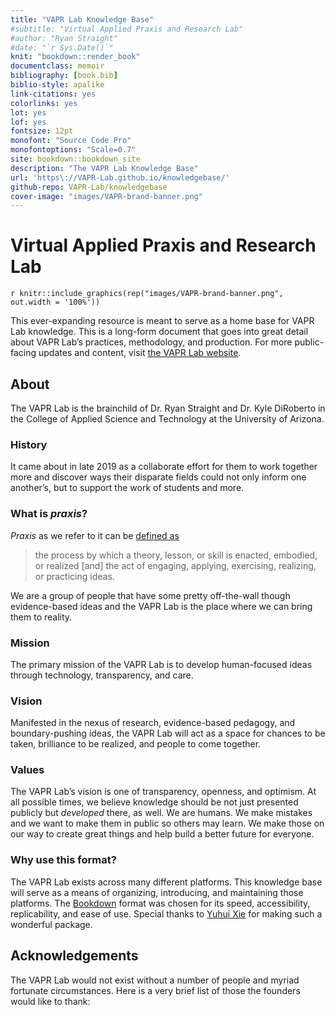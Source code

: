 ```yaml
--- 
title: "VAPR Lab Knowledge Base"
#subtitle: "Virtual Applied Praxis and Research Lab"
#author: "Ryan Straight"
#date: "`r Sys.Date()`"
knit: "bookdown::render_book"
documentclass: memoir
bibliography: [book.bib]
biblio-style: apalike
link-citations: yes
colorlinks: yes
lot: yes
lof: yes
fontsize: 12pt
monofont: "Source Code Pro"
monofontoptions: "Scale=0.7"
site: bookdown::bookdown_site
description: "The VAPR Lab Knowledge Base"
url: 'https\://VAPR-Lab.github.io/knowledgebase/'
github-repo: VAPR-Lab/knowledgebase
cover-image: "images/VAPR-brand-banner.png"
---
```


# Virtual Applied Praxis and Research Lab {-}

`r knitr::include_graphics(rep("images/VAPR-brand-banner.png", out.width = '100%'))`

This ever-expanding resource is meant to serve as a home base for VAPR Lab knowledge. This is a long-form document that goes into great detail about VAPR Lab's practices, methodology, and production. For more public-facing updates and content, visit [the VAPR Lab website](https://VAPR-Lab.github.io/vapr-website).

## About {-}

The VAPR Lab is the brainchild of Dr. Ryan Straight and Dr. Kyle DiRoberto in the College of Applied Science and Technology at the University of Arizona.

### History {-}

It came about in late 2019 as a collaborate effort for them to work together more and discover ways their disparate fields could not only inform one another's, but to support the work of students and more.

### What is _praxis_? {-}

_Praxis_ as we refer to it can be [defined as](https://en.wikipedia.org/wiki/Praxis_(process))

>the process by which a theory, lesson, or skill is enacted, embodied, or realized [and] the act of engaging, applying, exercising, realizing, or practicing ideas.

We are a group of people that have some pretty off-the-wall though evidence-based ideas and the VAPR Lab is the place where we can bring them to reality.

### Mission {-}
The primary mission of the VAPR Lab is to develop human-focused ideas through technology, transparency, and care.

### Vision {-}
Manifested in the nexus of research, evidence-based pedagogy, and boundary-pushing ideas, the VAPR Lab will act as a space for chances to be taken, brilliance to be realized, and people to come together.

### Values {-}
The VAPR Lab's vision is one of transparency, openness, and optimism. At all possible times, we believe knowledge should be not just presented publicly but _developed_ there, as well. We are humans. We make mistakes and we want to make them in public so others may learn. We make those on our way to create great things and help build a better future for everyone.

### Why use this format? {-}

The VAPR Lab exists across many different platforms. This knowledge base will serve as a means of organizing, introducing, and maintaining those platforms. The [Bookdown](https://bookdown.org) format was chosen for its speed, accessibility, replicability, and ease of use. Special thanks to [Yuhui Xie](https://yihui.name/) for making such a wonderful package.


## Acknowledgements {-}

The VAPR Lab would not exist without a number of people and myriad fortunate circumstances. Here is a very brief list of those the founders would like to thank:

